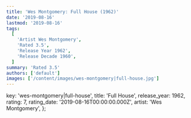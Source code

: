 ```yaml
---
title: 'Wes Montgomery: Full House (1962)'
date: '2019-08-16'
lastmod: '2019-08-16'
tags:
  [
    'Artist Wes Montgomery',
    'Rated 3.5',
    'Release Year 1962',
    'Release Decade 1960',
  ]
summary: 'Rated 3.5'
authors: ['default']
images: ['/content/images/wes-montgomery|full-house.jpg']
---
```


  key: 'wes-montgomery|full-house',
  title: 'Full House',
  release_year: 1962,
  rating: 7,
  rating_date: '2019-08-16T00:00:00.000Z',
  artist: 'Wes Montgomery',
};

<MusicRating data={data} />
